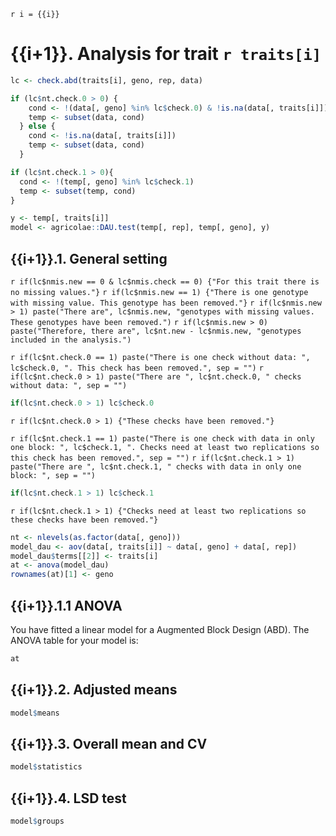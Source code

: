 `r i = {{i}}`

# {{i+1}}. Analysis for trait `r traits[i]`

```r
lc <- check.abd(traits[i], geno, rep, data)

if (lc$nt.check.0 > 0) {
    cond <- !(data[, geno] %in% lc$check.0) & !is.na(data[, traits[i]])
    temp <- subset(data, cond)
  } else {
    cond <- !is.na(data[, traits[i]])
    temp <- subset(data, cond)
  }

if (lc$nt.check.1 > 0){
  cond <- !(temp[, geno] %in% lc$check.1)
  temp <- subset(temp, cond)
}

y <- temp[, traits[i]]
model <- agricolae::DAU.test(temp[, rep], temp[, geno], y)
```

## {{i+1}}.1. General setting

`r if(lc$nmis.new == 0 & lc$nmis.check == 0) {"For this trait there is no missing values."}`
`r if(lc$nmis.new == 1) {"There is one genotype with missing value. This genotype has been removed."}`
`r if(lc$nmis.new > 1) paste("There are", lc$nmis.new, "genotypes with missing values. These genotypes have been removed.")`
`r if(lc$nmis.new > 0) paste("Therefore, there are", lc$nt.new - lc$nmis.new, "genotypes included in the analysis.")`

`r if(lc$nt.check.0 == 1) paste("There is one check without data: ", lc$check.0, ". This check has been removed.", sep = "")`
`r if(lc$nt.check.0 > 1) paste("There are ", lc$nt.check.0, " checks without data: ", sep = "")`
```r
if(lc$nt.check.0 > 1) lc$check.0
```
`r if(lc$nt.check.0 > 1) {"These checks have been removed."}`

`r if(lc$nt.check.1 == 1) paste("There is one check with data in only one block: ", lc$check.1, ". Checks need at least two replications so this check has been removed.", sep = "")`
`r if(lc$nt.check.1 > 1) paste("There are ", lc$nt.check.1, " checks with data in only one block: ", sep = "")`
```r
if(lc$nt.check.1 > 1) lc$check.1
```
`r if(lc$nt.check.1 > 1) {"Checks need at least two replications so these checks have been removed."}`

<!-- # omar code  -->


```r
nt <- nlevels(as.factor(data[, geno]))
model_dau <- aov(data[, traits[i]] ~ data[, geno] + data[, rep])
model_dau$terms[[2]] <- traits[i]
at <- anova(model_dau)
rownames(at)[1] <- geno 
```

## {{i+1}}.1.1 ANOVA

You have fitted a linear model for a Augmented Block Design (ABD). The ANOVA table for your model is:

```r
at
```

<!-- #end omar code -->





## {{i+1}}.2. Adjusted means

```r
model$means
```

## {{i+1}}.3. Overall mean and CV

```r
model$statistics
```

## {{i+1}}.4. LSD test

```r
model$groups
```
